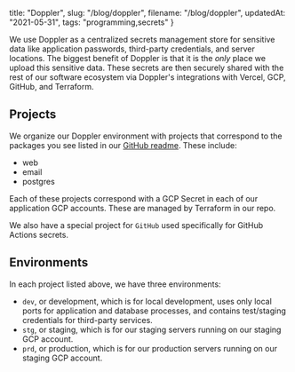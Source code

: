   title: "Doppler",
  slug: "/blog/doppler",
  filename: "/blog/doppler",
  updatedAt: "2021-05-31",
  tags: "programming,secrets"
}

We use Doppler as a centralized secrets management store for sensitive data like
application passwords, third-party credentials, and server locations. The
biggest benefit of Doppler is that it is the *only* place we upload this
sensitive data. These secrets are then securely shared with the rest of our
software ecosystem via Doppler's integrations with Vercel, GCP, GitHub, and
Terraform.

## Projects

We organize our Doppler environment with projects that correspond to the
packages you see listed in our [GitHub
readme](https://github.com/neonlaw/codebase). These include:

* web
* email
* postgres

Each of these projects correspond with a GCP Secret in each of our application
GCP accounts. These are managed by Terraform in our repo.

We also have a special project for `GitHub` used specifically for GitHub Actions
secrets.

## Environments

In each project listed above, we have three environments:

* `dev`, or development, which is for local development, uses only local
  ports for application and database processes, and contains test/staging
  credentials for third-party services.
* `stg`, or staging, which is for our staging servers running on our staging GCP
  account.
* `prd`, or production, which is for our production servers running on our
  staging GCP account.

